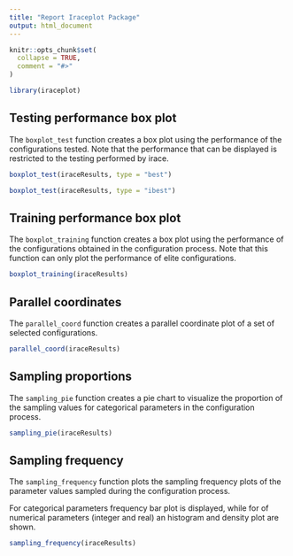 ```yaml
---
title: "Report Iraceplot Package"
output: html_document
---
```


```r
knitr::opts_chunk$set(
  collapse = TRUE,
  comment = "#>"
)
```

```r
library(iraceplot)
```

## Testing performance box plot

  The ``boxplot_test`` function creates a box plot using the performance of the configurations tested. Note that the performance that can be displayed is restricted to the testing performed by irace.
  
```r
boxplot_test(iraceResults, type = "best")
```

```r
boxplot_test(iraceResults, type = "ibest")
```

## Training performance box plot

The ``boxplot_training`` function creates a box plot using the performance of the configurations obtained in the configuration process. Note that this function can only plot the performance of elite configurations.

```r
boxplot_training(iraceResults)
```

## Parallel coordinates 

The ``parallel_coord`` function creates a parallel coordinate plot of a set of selected configurations. 

```r
parallel_coord(iraceResults)
```

## Sampling proportions

The ``sampling_pie`` function creates a pie chart to visualize the proportion of the sampling values for categorical parameters in the configuration process.


```r
sampling_pie(iraceResults)
```

## Sampling frequency

The ``sampling_frequency`` function plots the sampling frequency plots of the parameter values sampled during the configuration process.

For categorical parameters frequency bar plot is displayed, while for of numerical parameters (integer and real) an histogram and density plot are shown.


```r
sampling_frequency(iraceResults)
```

